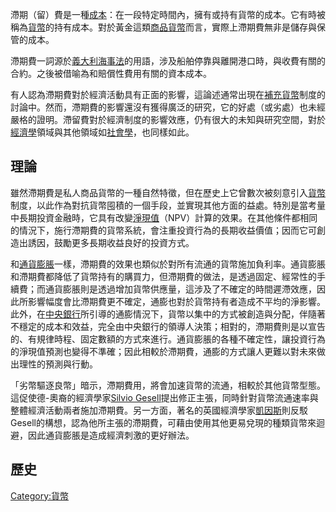 {{Link style|time=2015-12-12T02:12:00+00:00}}
{{unreferenced|time=2014-09-27T13:43:17+00:00}}
滯期（留）費是一種[[成本|成本]]：在一段特定時間內，擁有或持有貨幣的成本。它有時被稱為[[貨幣|貨幣]]的持有成本。對於黃金這類[[商品貨幣|商品貨幣]]而言，實際上滯期費無非是儲存與保管的成本。 

滯期費一詞源於[[義大利|義大利]][[海事法|海事法]]的用語，涉及船舶停靠與離開港口時，與收費有關的合約。之後被借喻為和賠償性費用有關的資本成本。

有人認為滯期費對於經濟活動具有正面的影響，這論述通常出現在[[補充貨幣|補充貨幣]]制度的討論中。然而，滯期費的影響還沒有獲得廣泛的研究，它的好處（或劣處）也未經嚴格的證明。滯留費對於經濟制度的影響效應，仍有很大的未知與研究空間，對於[[經濟學|經濟學]]領域與其他領域如[[社會學|社會學]]，也同樣如此。 

==理論==

雖然滯期費是私人商品貨幣的一種自然特徵，但在歷史上它曾數次被刻意引入[[貨幣|貨幣]]制度，以此作為對抗貨幣囤積的一個手段，並實現其他方面的益處。特別是當考量中長期投資金融時，它具有改變[[淨現值|淨現值]]（NPV）計算的效果。在其他條件都相同的情況下，施行滯期費的貨幣系統，會注重投資行為的長期收益價值；因而它可創造出誘因，鼓勵更多長期收益良好的投資方式。 

和[[通貨膨脹|通貨膨脹]]一樣，滯期費的效果也類似於對所有流通的貨幣施加負利率。通貨膨脹和滯期費都降低了貨幣持有的購買力，但滯期費的做法，是透過固定、經常性的手續費；而通貨膨脹則是透過增加貨幣供應量，這涉及了不確定的時間遲滯效應，因此所影響幅度會比滯期費更不確定，通膨也對於貨幣持有者造成不平均的淨影響。此外，在[[中央銀行|中央銀行]]所引導的通膨情況下，貨幣以集中的方式被創造與分配，伴隨著不穩定的成本和效益，完全由中央銀行的領導人決策；相對的，滯期費則是以宣告的、有規律時程、固定數額的方式來進行。通貨膨脹的各種不確定性，讓投資行為的淨現值預測也變得不準確；因此相較於滯期費，通膨的方式讓人更難以對未來做出理性的預測與行動。

「劣幣驅逐良幣」暗示，滯期費用，將會加速貨幣的流通，相較於其他貨幣型態。這促使德-奧裔的經濟學家[[:en:Silvio_Gesell|Silvio Gesell]]提出修正主張，同時針對貨幣流通速率與整體經濟活動兩者施加滯期費。另一方面，著名的英國經濟學家[[凱因斯|凱因斯]]則反駁Gesell的構想，認為他所主張的滯期費，可藉由使用其他更易兌現的種類貨幣來迴避，因此通貨膨脹是造成經濟刺激的更好辦法。

==歷史==

[[Category:貨幣|Category:貨幣]]